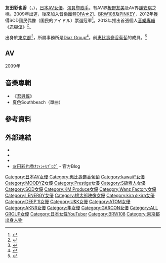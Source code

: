 {{Multiple issues|
{{Copy edit|time=2021-08-02T06:14:00+00:00}}
{{Primarysources|time=2021-08-02T06:14:00+00:00}}
}}
{{AV女優|
|モデル名=友田 彩也香
|ふりがな=ともだ あやか
|画像ファイル=Tomoda Ayaka (友田彩也香) at Tokyo Game Show 2014.jpg
|別名=AYAKA
|愛称=友ちん
|生年=1988
|生月=09
|生日=14
|出身地={{JPN}}[[東京都|東京都]]
|血液型=[[ABO式血液型|A型]]
|時点=
|身長=160
|体重=
|バスト=85
|ウエスト=57
|ヒップ=80
|カップ=E
|股下=
|靴=22.5
|身体備考=
|ジャンル=
|AV出演期間=2009年 -
|活動備考=
|他の活動=雜誌模特兒、演員、歌手
|その他=
}}
{{Japanese|japanese=友田 彩也香|kana=ともだ あやか|romaji=Tomoda Ayaka}}

'''友田彩也香'''（{{lang-ja|友田彩也香}}，{{bd|1988年|9月14日}}），[[日本|日本]][[AV女優|AV女優]]、[[演員|演員]]暨[[歌手|歌手]]，有AV界[[板野友美|板野友美]]及AV界[[謝安琪|謝安琪]]之稱。2009年出道，後來加入音樂團體[[OFA☆21|OFA☆21]]、[[BRW108|BRW108]]及[[PINKEY|PINKEY]]，2012年獲得SOD國民偶像（国民的アイドル）票選冠軍<ref>{{cite web|title=「人氣期中考」放榜！SOD偶像天團領隊票選中間發表|url=http://nexyy777.pixnet.net/blog/post/90962312|publisher=|date=2012-05-19|5=}}{{dead link|date=2017年12月 |bot=InternetArchiveBot |fix-attempted=yes }}</ref>。2013年推出首張個人[[音樂專輯|音樂專輯]]《[[君與僕|君與僕]]》<ref>{{cite web|1=|title=Milky Pop Generation OFFICIAL WEB SITE｜友田彩也香|url=http://milky-pop.com/ayaka_tomoda.html|access-date=2013-05-29|archive-url=https://web.archive.org/web/20130704205651/http://milky-pop.com/ayaka_tomoda.html|archive-date=2013-07-04|dead-url=yes}}</ref>。

出身於[[東京都|東京都]]<ref name="athoneys">{{Cite web |url=http://athoneys.com/ayaka-tomod |title=公式プロフィール |publisher=アットハニーズ |archiveurl=https://web.archive.org/web/20160924202705/http://athoneys.com/ayaka-tomod |archivedate=2016-09-24 |accessdate=2019-06-10 |dead-url=yes }}</ref>，所屬事務所是[[Diaz_Group|Diaz Group]]<ref>{{Twitter status|tomodaayaka|874944445921112064|友田彩也香のツイート 2017年6月14日の発言}}</ref>。前[[惠比壽麝香葡萄1.5|惠比壽麝香葡萄]]的成員。<ref>{{Cite web |url=https://news.yahoo.co.jp/articles/9b2328d59d331e8093f7f4f13555033d1f41be0e |title=メンバー号泣の卒業発表も…今のマスカッツらしさあふれるロックな楽曲で汗だくステージ披露【恵比寿マスカッツ年末ライブ・第2部】 |publisher= |date=2021-12-09 |accessdate=2022-05-31 |archive-date=2022-05-31 |archive-url=https://web.archive.org/web/20220531100232/https://news.yahoo.co.jp/articles/9b2328d59d331e8093f7f4f13555033d1f41be0e }}</ref>

==AV==
;2009年
{{lang|ja|
*新人!kawaii*専属デビュ→垂れ目がキュートな可憐少女♪（10月25日、[[kawaii*|kawaii*]]）
*酔うとキス魔になっちゃうの。（11月25日、kawaii*）
*学校でセックchu♥（12月25日、kawaii*）

;2010年
*LOVE◆ドッピュン！！ メガ顔射スペシャル！（1月25日、kawaii*）
*kawaii*大全集3周年記念8時間BEST（2月25日、kawaii*）
*kawaii*制服女子校生collection4 4時間（3月25日、kawaii*）
*フェラが自慢の僕の恋人（4月1日、[[MOODYZ|MOODYZ]]）
*嫌がる友田彩也香×悦ぶキモ男 ～嘘の撮影を組んでキモ男のオモチャにさせる～（5月1日、MOODYZ）
*クラスで一番精子が似合う友田彩也香にぶっかける！（6月13日、MOODYZ）
*初剃り（7月13日、MOODYZ）
*ミスキャンパス物語（8月13日、MOODYZ）共演：[[若葉くるみ|若葉くるみ]]、[[桐原エリカ|桐原エリカ]]
*W真性中出し4時間（10月13日、MOODYZ）共演：[[若葉くるみ|若葉くるみ]]
*決意の初ゴックン（11月11日、MOODYZ）
*ハメlog、現役女子大生、ダマ撮りライフ！！ダマ撮り、ヤリ逃げ。（12月2日、[[Prestige|Prestige]]）
*流出映像 不況にあえぐキャバ嬢たちは枕営業しているのか？（12月10日、S級素人）
*おしゃれ女子 04（12月16日、Prestige）共演：[[鈴木一徹|鈴木一徹]]
*人気投票で選抜されたTop3による国民的アイドルユニット結成デビュー（12月23日、[[SOD|SOD]]）

;2011年
*働くお姉さんのアフター 3（1月13日、Prestige）
*私、中出しされました。専業主婦コレクション 4時間（1月14日、BAZOOKA）
*現役キャバ嬢がドレスを脱いだとき…4時間 3 秘密の枕営業編（1月14日、BAZOOKA）
*A○B4○ 妄想レイプ（1月15日、[[WANZ_FACTORY|WANZ FACTORY]]）
*男子の格好をしているオンナのコは好きですか？ 4（1月20日、SOD）
*素人若妻ナンパ中出し EVOLUTION 4時間 13（1月28日、ケイ・エム・プロデュース）
*ハリガタチ○ポ造形師の女（2月19日、SOD）
*メッタ挿し バイブオナニー（3月1日、WANZ FACTORY）
*素人芸能生中出し 素人エヴァ生中出し 破2.0 真希波（3月15日、素人Onlyプラム）
*中出し痴漢地獄 W（3月19日、SOD）共演：[[大石のぞみ|大石のぞみ]]
*女デカ 中出し20連発（3月19日、[[iEnergy|iEnergy]]）
*拉致輪姦された女子大生 あやか -生意気過ぎた代償-（4月5日、Prestige）
*スーパーデジタルモザイク AYAKA あなたの願いを叶えてあげる…（4月7日、[[桃太郎映像出版|桃太郎映像出版]]）
*ブサメンと付き合う超カワイイギャルは顔よりチ○ポで男を選んでいるので、女性に声を掛ける勇気が無い冴えない僕も勃起チ○ポでアピールしたらヤレるのか！？（4月7日、[[GARCON|GARCON]]）
*義理の姉が、なんと超ギャルでギャルの友達と僕を性的にいじめるんです。（5月7日、GARCON）共演：[[RUMIKA|RUMIKA]]
*団地妻の憂い（5月7日、iEnergy）
*国民的アイドルユニット? 全裸ライブコンサート（5月19日、SOD）共演：[[朝倉ことみ|朝倉ことみ]]、[[琥珀うた|琥珀うた]]
*ギャルとルームシェア！！普通に口説いても相手にされないのでルームシェアのギャルを募集！！いい人を装ってプライベートに侵入したらヤレるのか？ Vol.04（6月4日、GARCON）
*ガン黒ギャルVS美白ギャル 極限陵辱レイプバトルロイヤル！！（6月4日、GARCON）共演：[[水嶋あずみ|水嶋あずみ]]、[[泉麻那|泉麻那]]
*毎朝、通勤電車で目が合いまくる！！即勃起してしまうくらい超絶美系なギャルを尾行してみたら、加齢臭オヤジに声をかけられて欲情してしまうようなドスケベだったので、冴えないダメダメな僕も思い切って *声をかけてみた！！！（7月7日、GARCON）
*国民的アイドル 板○友○ 衝撃ソロデビュー！！（7月21日、SOD）
*すぐに破れるコンドーム×友田彩也香（7月22日、[[EROTICA|EROTICA]]）
*母と娘の身体が入れ替わっちゃった！（8月6日、iEnergy）共演：[[北条麻妃|北条麻妃]]
*久しぶりに再会したイモ同級生がみんな超カワイイギャルになっていたので一緒に夏祭りに行くことに。エロい浴衣姿に熱くなる股間を隠そうとすると、吐息をもらし体を密着させてきた。（8月6日、GARCON）共演：[[紗奈|紗奈]]、鈴木ありす
*kira☆kira BLACK GAL SPECIAL YUKATA GALS SPECIAL ～ノーパン浴衣で激烈大乱交～（8月19日、[[kira☆kira|kira☆kira]]）共演：[[雨宮琴音|雨宮琴音]]
*BLACKギャル VS WHITEギャル タイマンレズFIGHT！ROUND3（8月20日、[[DEEP's|DEEP's]]）共演：[[泉麻那|泉麻那]]
*超絶美人彼女 ヤリカノ 02 あやかちゃん（8月20日、SOD）
*激似！選抜！芸能人レズ 2nd ～マジレズ学園Everyday、チューしようぜ！～（9月8日、DEEP's）共演：[[琥珀うた|琥珀うた]]、愛音麻友、中山陽菜
*黒ギャルVS白ギャル完全マジギレ！！レズキャットファイト対決！！（9月8日、GARCON）共演：[[赤西涼|ayami]]
*SOFT ON DEMAND 芸能人 超激似！! 16人大集合 SP作品集（9月8日、SOD）
*フィニッシュ寸前の超気持ち良いSEX 307連発（9月19日、[[ROOKIE|ROOKIE]]）
*不運な巡り合わせで娘とは気付かずにセックスしてしまった最低な父（Hunter）
*擦り付けオナペット（9月22日、ATOM）
*不倫溺愛録 Venus.004（9月23日、[[ONE_DA_FULL|ONE DA FULL]]）
*下着を盗もうと忍び込んだら、中では美女がオナニーしていた（9月23日、EROTICA）
*超激似！！国民的アイドルユニット とってもHで恥ずかしいネ申バラエティAV‘SODINGO’全員集合（10月6日、SOD）
*美の共演 美しく淫らなラブラブフェティッシュレズビアン（10月6日、GARCON）共演：桐原あずさ
*あいつらがレズっているのを見つけてこっそりオナニーしてたらバレてしまった…さてどうする？（10月6日、[[AKNR|AKNR]]）共演：[[藤原ひとみ|藤原ひとみ]]、[[鈴木一徹|鈴木一徹]]
*SOAP ご奉仕最高級ソープ AYAKA あなたはドコでヌク…？（[[桃太郎映像出版|桃太郎映像出版]]）
*世界で一番大きなチンポを持つ男のSEX（10月19日、ROOKIE）
*絶対に手を出してはいけない相手が夜這いしてきた…さてどうする？（11月5日、AKNR）共演：[[藤原ひとみ|藤原ひとみ]]
*超激似！！国民的アイドルユニット 選抜メンバー総出演！！ネ申アイドルたちがチ○ポ取り合い、奪い合い夢の大乱交SP（11月5日、SOD）共演：[[椎名ひかる|椎名ひかる]]、[[朝倉ことみ|朝倉ことみ]]、[[琥珀うた|琥珀うた]]
*彼氏無しのギャル達は、酔って目が合い少しカラダに触れただけでうっとりしたマ○コが熱くなり紅潮した顔を近づけチ○ポをねだる（12月8日、GARCON）
*これが渋谷最先端の童貞狩り！！超ド派手ギャル5人組×ベロチュー手コキ逆ナンパ！！VOL.02（12月8日、GARCON）
*猥褻レズビアン 3（12月13日、U&K）共演：[[琥珀うた|琥珀うた]]
*「このオンナ、最上級。」 01（ONCE）
*ヴァージンロード 03（12月23日、ONE DA FULL）

;2012年
*ヤラず嫌い女王決定戦（1月7日、ATOM）共演：[[さとう遥希|さとう遥希]]、中山エリス
*秘書in…[脅迫スイートルーム]（1月15日、[[Dream_Ticket|Dream Ticket]]）
*美麗痴女看守施設（1月20日、3D MASTERS）
*上京して居候する事になったサエなくてモテない親戚の男をバカにしていたのに、精力絶倫のデカチンにビックリしてメロメロにされた生意気美人姉妹（2月2日、[[GLORY_QUEST|GLORY QUEST]]）共演：[[羽月希|羽月希]]
*もしも国民的アイドルのメンバー・板●友美ちゃんでドリシャッ！！がヤレたとしたら…と仮定して（2月5日、[[Waap|Waap]]）
*美人姉妹の禁忌レズ愛（2月9日、GARCON）共演：[[水菜麗|水菜麗]]
*痴漢OK娘 VOL.9（2月9日、[[Natural_High|Natural High]]）
*働く女のタイトスカートしか見たくない！4時間（2月10日、[[TMA|TMA]]）
*契約違反（2月17日、[[GLAY'z|GLAY'z]]）
*彼氏の友達にコッソリ逆夜這い（3月1日、GLORY QUEST）共演：杏美月、[[仁科百華|仁科百華]]、[[大槻ひびき|大槻ひびき]]、[[羽月希|羽月希]]
*24人の女子校生スカート尻コキ（3月1日、[[Fetishist|Fetishist]]）
*図書館で声も出せず糸引くほど愛液が溢れ出す敏感娘 9（3月8日、Natural High）
*「男を求めている美人姉妹がしかける 誘惑Wパンチラを見たら…どっちにイク？」VOL.1（3月8日、[[DANDY|DANDY]]）
*美脚ショートパンツ娘しか見たくない！4時間 （3月9日、TMA）
*この指でベロチュウしながらシゴいてあげる（3月15日、Waap）
*二人きりの温泉旅行（4月1日、[[S-Cute|S-Cute]]）共演：[[鈴木一徹|鈴木一徹]]
*絶対に手を出してはいけない相手をレズ夜這い 4（4月5日、AKNR）共演：[[藤原ひとみ|藤原ひとみ]]
*露天風呂でのぼせている女がいた…。頭では介抱したいと思うが股間はヤリたい！さあどうする？（4月5日、AKNR）
*媚薬痴漢 2（4月5日、Natural High）
*照れるほど見つめられる乳首責め 全編・長回しで視姦されながらチクビをイジられ続けるゾクゾクしちゃう快楽（4月6日、Dream Ticket）
*ツン顔でイキガマンするオンナ教師（4月20日、Waap）
*PINK BUTTERFLY 12（4月20日、Prestige）
*花魁撫子でありんす 花魁1号（4月27日、ONE DA FULL）
*女吸血鬼 白濁調教（4月27日、GIGA）
*触手アクメ 11（5月10日、[[SODクリエイト|SODクリエイト]]）共演：[[佐藤遥希|佐藤遥希]] 
*3人の舞台演出家が「ゴムなし」「偽ザーメンなし」「一発撮り」中出しAVエンターテインメント！！ノーカット！！！「真正」中出しドラマ（5月24日）共演：[[羽月希|羽月希]] 
*孕ませ中出し例大祭 第二章（5月25日）
*家庭教師に媚薬を飲ませたら効きすぎて白目を剥くほどセックスしたがって困った 4（Natural High）
*ASYLUM -アサイラム-（6月22日、MAD）
*アスリート×ファン感謝祭 国民的アイドル友田彩也香が全国大会出場経験のあるバドミントンでユーザー様と真剣5番勝負 （6月7日、SOD）
*混浴露天風呂に居合わせた、欲求不満そうないい女が僕にエッチな視線を投げ掛けてきて‥（6月12日、DOC）
*巨乳OL凌辱 強制中出し（6月19日）
*美脚パンストレズビアン（7月1日、U&K）
*トイレメーカーに就職したら先輩OLたちの放尿便器奴隷にされた僕（7月5日、GARCON）共演：[[橘ひなた|橘ひなた]]
*撮影現場入りした女優に打ち合わせなし！待ったなし！コンドームなし！即ハメ中出しSEX 3（Glory Quest）
*セーラーヒロインくすぐり奴隷 落札された戦士達（7月13日）共演：[[松下ひかり|松下ひかり]] 
*真夏のSEX ON THE BEACH 海の家で（7月19日、AKNR）
*出産して急激に感度があがったママチャリ早漏妻 5（7月19日、Natural High）
*いいなりペット ～性欲処理に便利な女たち～（7月31日、LEO）
*電撃戦隊パーフェクトレンジャー（8月10日、GIGA）
*強制自慰アクメin… 非公開テープ 密室マンズリ玩具調教（8月10日、Dream Ticket）
*今年から共学になった学校に、男は僕だけしかいなくて… ～いじめ編～（9月5日）共演：[[橘ひなた|橘ひなた]]、[[ありさ|ありさ]]
*可愛い女子校生ギャルカップル 濃厚な体液まみれのラブラブレズビアン（9月6日）共演：[[鈴木ありす|鈴木ありす]]
*友田彩也香の悩殺！！パンチラ☆症候群 ～パンチラだけじゃ我慢できない！？～（9月25日）
*淫闘レズバトル ～逝かせ殺しのデスマッチ～（9月25日）共演：[[淺倉彩音|淺倉彩音]]
*潮吹きJKは小悪魔ビッチ（9月26日）
*美人で可愛い友達のお姉さんにイジメられて何度も射精させられた。（10月5日）
*今年から共学になった学校に、男は僕だけしかいなくて… ～皮かぶりチ〇ポを弄ばれた男～（10月5日）
*最強白ギャル伝説 友田彩也香プレミアムBEST（10月6日、GARCON）
*超選抜！！国民的アイドルユニットとお忍び温泉旅行で何度も中出し おっしゃぁ～イクぜぇ～！in湯けむり孕ませ大乱交SP（10月6日、SOD）
*ムーディーズファン感謝祭 うらバコバコバスツアー2012 ～補欠者救済？バコバス潜入捜査大作戦！！～（10月13日、MOODYZ）
*美人ランナー陵辱中出し 23
*生強姦ザーメン真正中出し 6（隼エージェンシー）
*生中痴漢5（11月8日、Natural High）
;2013年
*イッたら出ちゃう女たちの失禁オナニー
*素人ギャルを買い撮ります お金に困っている素人ギャルを撮影し中出ししちゃいました 
*中年好きの若妻は旦那に内緒で極太チ○ポを食わえ続け涙目で嗚咽しながらも潮を吹きまくった
*電流イキ女体狂乱列車 2
*ある日突然モテ男に変身！？人気女優だらけの夢のハーレム性活
* 新星戦隊リュウセイジャー　第三巻　ホワイト・凌辱編 
*全員生ハメ完全ノンストップ！終わらない20連続中出し
*kira☆kira SPECIAL kira☆kira×泉麻那プロデュース REAL GAL FUCK
*催眠素顔 5
*満員バスで痴漢され我慢できずに足ピーンイキする美脚娘
*催眠中毒
*ど助平なセクキャバ嬢の皆様、手コキで30分以内に射精できるか賭けません？
*即ハメを哀願する美人客殺到の媚薬入りハンドオイルエステ
*野外人妻羞恥 17
*M性感で執拗に前立腺を弄ばれ半ば強引に生本番できる！？
*催眠実験-悪戯-
*触手アクメ 13
*整体マッサージ中主人の隣で悪戯され欲求不満な人妻は甘い声しか出せなくて…

==女性向AV==
*ONE NIGHT LUV 月野帯人（2011年2月9日、[[SILK_LABO|SILK LABO]]）共演：[[月野帶人|月野帶人]]
*Love Switch（2012年11月8日、SILK LABO）共演：[[鈴木一徹|鈴木一徹]]
*Filled with you（2013年）共演：[[鈴木一徹|鈴木一徹]]

==電影作品==
*婚活バトルロワイアル（2011年3月2日、廣田幹夫 監督、アルバトロス）
*Wild Flower （2011年11月19日公開、青木紀親 監督）
*{{tsl|ja|ハードロマンチッカー|ハードロマンチッカー}}（2011年11月26日公開、グ・スーヨン 監督、東映）
*寄性獣医・鈴音（2011年11月26日公開、金田龍 監督、東映）
*ダスク 死を呼ぶ女（2013年）
*ルーザー２（2013年）

==成人映画==
*池袋ヤンキー戦争（2010年10月15日、城定秀夫 監督、GPミュージアムソフト）
*ギャルアバター（2011年1月21日、能登秀美 監督、GPミュージアムソフト）共演：[[羽田あい|羽田あい]]
*ヤンキー女子高生6 ~八王子最強伝説~（2011年4月15日、小南敏也 監督、GPミュージアムソフト）共演：[[小倉奈奈|小倉奈奈]]
*デコトラギャル美菜（2011年5月20日、 伊藤一平 監督、GPミュージアムソフト）共演：[[優希まこと|優希まこと]]
*グラドルヒロイン危機一髪！！コスモ闘神伝ギンガイガー（2011年9月23日、松浦幹三 監督：ZENピクチャーズ）
*コスモ闘神伝ギンガイガーダークコマンダー編 EPISODE：01（2011年10月28日）
*21世紀 セックス・レボリューションvol.1 猟奇的な女科学者 AYAKA（2012年、MOTHERS ENTERTAINMENT）

==舞台劇==
*私立まるまる学園探偵部 みすてり！（2010年4月2日〜4月4日）共演：[[伊東遥|伊東遥]]、[[辰巳唯|辰巳ゆい]]、[[栗林里莉|栗林里莉]]、桃音まみる
*アロハ色のヒーロー（2011年3月1日〜3月6日）共演：堀之内良太
}}

==音樂專輯==
*《[[君與僕|君與僕]]》
*夏色Southbeach（單曲）

== 參考資料 ==
<references/>

==外部連結==
*{{Twitter|tomodaayaka}}
*{{Instagram|ayaka_tomoda0914}}
*{{Sinaweibo|2386774894}}
*[http://blog.livedoor.jp/tomoda_ayaka/ 友田彩也香ｵﾌｨｼｬﾙﾌﾞﾛｸﾞ]{{Wayback|url=http://blog.livedoor.jp/tomoda_ayaka/ |date=20120501212440 }} - 官方Blog

{{成人广播奖}}
{{惠比壽麝香葡萄}}
{{DEFAULTSORT:Tomoda Ayaka}}

[[Category:日本AV女優|Category:日本AV女優]]
[[Category:惠比壽麝香葡萄|Category:惠比壽麝香葡萄]]
[[Category:kawaii*女優|Category:kawaii*女優]]
[[Category:MOODYZ女優|Category:MOODYZ女優]]
[[Category:Prestige女優|Category:Prestige女優]]
[[Category:S級素人女優|Category:S級素人女優]]
[[Category:SOD女優|Category:SOD女優]]
[[Category:KM_Produce女優|Category:KM Produce女優]]
[[Category:Wanz_Factory女優|Category:Wanz Factory女優]]
[[Category:I_ENERGY女優|Category:I ENERGY女優]]
[[Category:桃太郎映像女優|Category:桃太郎映像女優]]
[[Category:kira☆kira女優|Category:kira☆kira女優]]
[[Category:DEEP'S女優|Category:DEEP'S女優]]
[[Category:U&K女優|Category:U&K女優]]
[[Category:ATOM女優|Category:ATOM女優]]
[[Category:AKNR女優|Category:AKNR女優]]
[[Category:隼女優|Category:隼女優]]
[[Category:GARCON女優|Category:GARCON女優]]
[[Category:ALL_GROUP女優|Category:ALL GROUP女優]]
[[Category:日本女性YouTuber|Category:日本女性YouTuber]]
[[Category:BRW108|Category:BRW108]]
[[Category:東京都出身人物|Category:東京都出身人物]]